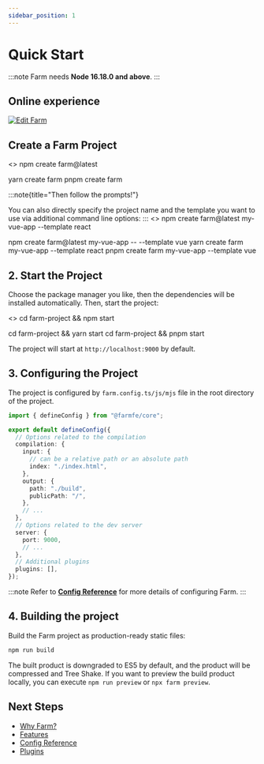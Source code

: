 ```yaml
---
sidebar_position: 1
---
```



# Quick Start

:::note
Farm needs **Node 16.18.0 and above**.
:::

## Online experience

[![Edit Farm](https://codesandbox.io/static/img/play-codesandbox.svg)](https://codesandbox.io/p/github/ErKeLost/react/main)

## Create a Farm Project

<>
    <Tabs>
          <TabItem value="npm" label="npm">
              <CodeBlock>npm create farm@latest</CodeBlock>
              </TabItem>

  <TabItem value="yarn" label="yarn">
          <CodeBlock>yarn create farm</CodeBlock>
              </TabItem>
  <TabItem value="pnpm" label="pnpm">
          <CodeBlock>pnpm create farm</CodeBlock>
              </TabItem>
          </Tabs>
</>

:::note{title="Then follow the prompts!"}

You can also directly specify the project name and the template you want to use via additional command line options:
:::
<>
    <Tabs>
          <TabItem value="npm 6.x" label="npm 6.x">
              <CodeBlock>npm create farm@latest my-vue-app --template react</CodeBlock>
              </TabItem>

  <TabItem value="npm 7+" label="npm 7+">
          <CodeBlock>npm create farm@latest my-vue-app -- --template vue</CodeBlock>
              </TabItem>
  <TabItem value="yarn" label="yarn">
          <CodeBlock>yarn create farm my-vue-app --template react</CodeBlock>
              </TabItem>
  <TabItem value="pnpm" label="pnpm">
          <CodeBlock>pnpm create farm my-vue-app --template vue</CodeBlock>
              </TabItem>
          </Tabs>
</>


## 2. Start the Project

Choose the package manager you like, then the dependencies will be installed automatically.
Then, start the project:

<>
    <Tabs>
          <TabItem value="npm" label="npm">
              <CodeBlock>cd farm-project && npm start</CodeBlock>
              </TabItem>

  <TabItem value="yarn" label="yarn">
          <CodeBlock>cd farm-project && yarn start</CodeBlock>
              </TabItem>
  <TabItem value="pnpm" label="pnpm">
          <CodeBlock>cd farm-project && pnpm start</CodeBlock>
              </TabItem>
          </Tabs>
</>


The project will start at `http://localhost:9000` by default.

## 3. Configuring the Project

The project is configured by `farm.config.ts/js/mjs` file in the root directory of the project.

```ts title="farm.config.ts"
import { defineConfig } from "@farmfe/core";

export default defineConfig({
  // Options related to the compilation
  compilation: {
    input: {
      // can be a relative path or an absolute path
      index: "./index.html",
    },
    output: {
      path: "./build",
      publicPath: "/",
    },
    // ...
  },
  // Options related to the dev server
  server: {
    port: 9000,
    // ...
  },
  // Additional plugins
  plugins: [],
});
```

:::note
Refer to **[Config Reference](/docs/config/farm-config)** for more details of configuring Farm.
:::

## 4. Building the project

Build the Farm project as production-ready static files:

```bash
npm run build
```

The built product is downgraded to ES5 by default, and the product will be compressed and Tree Shake. If you want to preview the build product locally, you can execute `npm run preview` or `npx farm preview`.

## Next Steps

- [Why Farm?](/docs/why-farm)
- [Features](/docs/features/html)
- [Config Reference](/docs/config/farm-config)
- [Plugins](/docs/plugins/official-plugins/overview)
